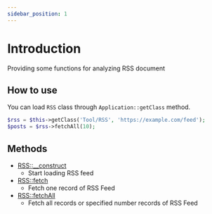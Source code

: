 ```yaml
---
sidebar_position: 1
---
```


# Introduction

Providing some functions for analyzing RSS document

## How to use

You can load `RSS` class through `Application::getClass` method.

```php title="Controller"
$rss = $this->getClass('Tool/RSS', 'https://example.com/feed');
$posts = $rss->fetchAll(10);
```

## Methods

* [RSS::__construct](/docs/fegg/library/rss/methods/construct)
  * Start loading RSS feed
* [RSS::fetch](/docs/fegg/library/rss/methods/fetch)
  * Fetch one record of RSS Feed
* [RSS::fetchAll](/docs/fegg/library/rss/methods/fetchall)
  * Fetch all records or specified number records of RSS Feed

